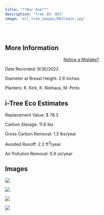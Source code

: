 ```yaml
---
title: "**Bur Oak**"
description: "Tree ID: 063"
image: "all_tree_images/063/main.jpg"
---
```


<br>

## **More Information**
::: column-margin
<center><a class="button" href="https://forms.gle/W6f5nwYxrM33hF4f7">Notice a Mistake?</a></center>
:::


Date Recorded:  9/30/2022

Diameter at Breast Height:  2.6  inches

Planters:  K. Kirk, K. Niehaus, M. Pinto

## **i-Tree Eco Estimates**


 Replacement Value: $ 78.3

 Carbon Storage:  11.6  lbs

 Gross Carbon Removal:  1.3  lbs/year

 Avoided Runoff:  2.2  ft<sup>3</sup>/year

 Air Pollution Removal:  0.9  oz/year

## **Images**


 ![](all_tree_images/063/IMG_6543.jpg)

 ![](all_tree_images/063/IMG_6545.jpg)

 ![](all_tree_images/063/IMG_6546.jpg)

 ![](all_tree_images/063/main.jpg)
